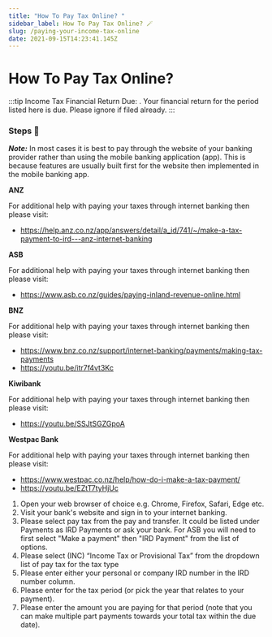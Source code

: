 ```yaml
---
title: "How To Pay Tax Online? "
sidebar_label: How To Pay Tax Online? 🪄
slug: /paying-your-income-tax-online
date: 2021-09-15T14:23:41.145Z
---
```


# How To Pay Tax Online? <Dynamic />



:::tip Income Tax Financial Return Due:
<GetIncTaxPeriods />. Your financial return for the period listed here is due.
Please ignore if filed already. 
:::

### Steps 📃

**_Note:_** In most cases it is best to pay through the website of your banking provider rather than using the mobile banking application (app). This is because features are usually built first for the website then implemented in the mobile banking app.

<!-- For instructions on how to pay taxes online using your internet banking please click here. -->



<Tabs>
  <TabItem value="anz" label="ANZ" >
     <strong>ANZ</strong> <br/>
     <p>For additional help with paying your taxes through internet banking then please visit:</p>
     <ul>
        <li>
        <a href="https://help.anz.co.nz/app/answers/detail/a_id/741/~/make-a-tax-payment-to-ird---anz-internet-banking">https://help.anz.co.nz/app/answers/detail/a_id/741/~/make-a-tax-payment-to-ird---anz-internet-banking</a>
        </li>
     </ul>
  </TabItem>
  <TabItem value="asb" label="ASB">
       <strong>ASB</strong> <br/>
     <p>For additional help with paying your taxes through internet banking then please visit:</p>
     <ul>
        <li>
        <a href="https://www.asb.co.nz/guides/paying-inland-revenue-online.html">https://www.asb.co.nz/guides/paying-inland-revenue-online.html</a>
        </li>
      </ul>
  </TabItem>
<TabItem value="bnz" label="BNZ">
    <strong>BNZ</strong> <br/>
     <p>For additional help with paying your taxes through internet banking then please visit:</p>
         <ul>
        <li>
    <a href="https://www.bnz.co.nz/support/internet-banking/payments/making-tax-payments">https://www.bnz.co.nz/support/internet-banking/payments/making-tax-payments</a>
    </li>
    <li>
    <a href="https://youtu.be/itr7f4vt3Kc">https://youtu.be/itr7f4vt3Kc</a>
    </li>
    </ul>
  </TabItem>
  <TabItem value="kiwibank" label="Kiwibank">
        <strong>Kiwibank</strong> <br/>
     <p>For additional help with paying your taxes through internet banking then please visit:</p>
         <ul>
        <li>
        <a href="https://youtu.be/SSJtSGZGpoA">https://youtu.be/SSJtSGZGpoA</a> 
      </li>
      </ul>
    </TabItem>
<TabItem value="westpac" label="Westpac Bank">
   <strong>Westpac Bank</strong> <br/>
     <p>For additional help with paying your taxes through internet banking then please visit:</p>
         <ul>
        <li>
    <a href="https://www.westpac.co.nz/help/how-do-i-make-a-tax-payment/">
    https://www.westpac.co.nz/help/how-do-i-make-a-tax-payment/
    </a>
    </li>
        <li>
    <a href="https://youtu.be/EZtT7tyHjUc">https://youtu.be/EZtT7tyHjUc</a>
    </li>
    </ul>
  </TabItem>
  <TabItem value="other" label="Other Banks" default>
  <ol>
<li>Open your web browser of choice e.g. Chrome, Firefox, Safari, Edge etc. </li>
<li>Visit your bank's website and sign in to your internet banking. </li>
<li>Please select pay tax from the pay and transfer. It could be listed under Payments as IRD Payments or ask your bank. For ASB you will need to first select "Make a payment" then "IRD Payment" from the list of options. </li>
<li>Please select (INC) “Income Tax or Provisional Tax” from the dropdown list of pay tax for the tax type </li>
<li>Please enter either your personal or company IRD number in the IRD number column. </li>
<li>Please enter <GetIncTaxPeriods YearEndOnly /> for the tax period (or pick the year that relates to your payment). </li>
<li>Please enter the amount you are paying for that period (note that you can make multiple part payments towards your total tax within the due date). </li>
    </ol>
  </TabItem>
</Tabs>

<!-- | ⚠ <GetIncTaxPeriods /> |
| ---------------------- |
 -->

